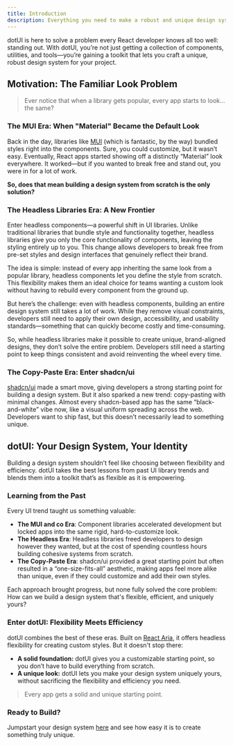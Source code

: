---
title: Introduction
description: Everything you need to make a robust and unique design system.
---

dotUI is here to solve a problem every React developer knows all too well: standing out. With dotUI, you’re not just getting a collection of components, utilities, and tools—you’re gaining a toolkit that lets you craft a unique, robust design system for your project.

## Motivation: The Familiar Look Problem

> Ever notice that when a library gets popular, every app starts to look... the same?

### The MUI Era: When "Material" Became the Default Look

Back in the day, libraries like [MUI](https://mui.com/) (which is fantastic, by the way) bundled styles right into the components. Sure, you could customize, but it wasn’t easy. Eventually, React apps started showing off a distinctly “Material” look everywhere. It worked—but if you wanted to break free and stand out, you were in for a lot of work.

**So, does that mean building a design system from scratch is the only solution?**

### The Headless Libraries Era: A New Frontier

Enter headless components—a powerful shift in UI libraries. Unlike traditional libraries that bundle style and functionality together, headless libraries give you only the core functionality of components, leaving the styling entirely up to you. This change allows developers to break free from pre-set styles and design interfaces that genuinely reflect their brand.

The idea is simple: instead of every app inheriting the same look from a popular library, headless components let you define the style from scratch. This flexibility makes them an ideal choice for teams wanting a custom look without having to rebuild every component from the ground up.

But here’s the challenge: even with headless components, building an entire design system still takes a lot of work. While they remove visual constraints, developers still need to apply their own design, accessibility, and usability standards—something that can quickly become costly and time-consuming.

So, while headless libraries make it possible to create unique, brand-aligned designs, they don’t solve the entire problem. Developers still need a starting point to keep things consistent and avoid reinventing the wheel every time.

### The Copy-Paste Era: Enter shadcn/ui

[shadcn/ui](https://ui.shadcn.com/) made a smart move, giving developers a strong starting point for building a design system. But it also sparked a new trend: copy-pasting with minimal changes. Almost every shadcn-based app has the same “black-and-white” vibe now, like a visual uniform spreading across the web. Developers want to ship fast, but this doesn’t necessarily lead to something unique.

## dotUI: Your Design System, Your Identity

Building a design system shouldn’t feel like choosing between flexibility and efficiency. dotUI takes the best lessons from past UI library trends and blends them into a toolkit that’s as flexible as it is empowering.

### Learning from the Past

Every UI trend taught us something valuable:

- **The MUI and co Era**: Component libraries accelerated development but locked apps into the same rigid, hard-to-customize look.
- **The Headless Era**: Headless libraries freed developers to design however they wanted, but at the cost of spending countless hours building cohesive systems from scratch.
- **The Copy-Paste Era**: shadcn/ui provided a great starting point but often resulted in a “one-size-fits-all” aesthetic, making apps feel more alike than unique, even if they could customize and add their own styles.

Each approach brought progress, but none fully solved the core problem: How can we build a design system that's flexible, efficient, and uniquely yours?

### Enter dotUI: Flexibility Meets Efficiency

dotUI combines the best of these eras. Built on [React Aria](https://react-spectrum.adobe.com/react-aria/), it offers headless flexibility for creating custom styles. But it doesn't stop there:

- **A solid foundation:** dotUI gives you a customizable starting point, so you don’t have to build everything from scratch.
- **A unique look:** dotUI lets you make your design system uniquely yours, without sacrificing the flexibility and efficiency you need.

> Every app gets a solid and unique starting point.

### Ready to Build?

Jumpstart your design system [here](/themes) and see how easy it is to create something truly unique.
